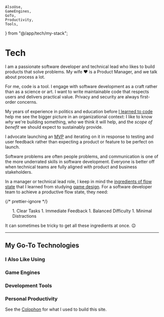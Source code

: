 
	AlsoUse,
	GameEngines,
	GoTo,
	Productivity,
	Tools,
} from "@/app/tech/my-stack";


# Tech

I am a passionate software developer and technical lead who likes to build
products that solve problems. My wife ♥️ is a Product Manager, and we talk about
process a lot.

For me, code is a tool. I engage with software development as a craft rather
than as a science or art. I want to write maintainable code that respects users
and delivers practical value. Privacy and security are always first-order
concerns.

My years of experience in politics and education before
[I learned to code](/field-notes/how-i-learned-to-code) help me see the bigger
picture in an organizational context: I like to know _why_ we're building
something, _who_ we think it will help, and the _scope of benefit_ we should
expect to sustainably provide.

I advocate launching an
[MVP](https://en.wikipedia.org/wiki/Minimum_viable_product) and iterating on it
in response to testing and user feedback rather than expecting a product or
feature to be perfect on launch.

Software problems are often people problems, and communication is one of the
more underrated skills in software development. Everyone is better off when
technical teams are fully aligned with product and business stakeholders.

In a manager or technical lead role, I keep in mind the
[ingredients of flow state](http://www.goodgamesbydesign.com/Files/FlowSpace_CMurphy_2016.pdf)
that I learned from studying [game design](/games). For a software developer
team to achieve a productive flow state, they need:

{/* prettier-ignore */}
<ol className="list list-decimal ml-8 mb-6">
	1. Clear Tasks
	1. Immediate Feedback
	1. Balanced Difficulty
	1. Minimal Distractions
</ol>

It can sometimes be tricky to get all these ingredients at once. 😉

<hr className="my-10" />

## My Go-To Technologies

<GoTo />

### I Also Like Using

<AlsoUse />

### Game Engines

<GameEngines />

### Development Tools

<Tools />

### Personal Productivity

<Productivity />

See the [Colophon](/colophon) for what I used to build this site.
